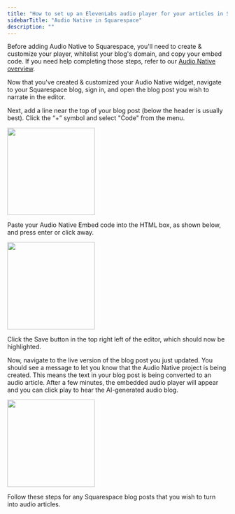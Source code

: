 ```yaml
---
title: "How to set up an ElevenLabs audio player for your articles in Squarespace"
sidebarTitle: "Audio Native in Squarespace"
description: ""
---
```

Before adding Audio Native to Squarespace, you'll need to create & customize your player, whitelist your blog's domain, and copy your embed code. If you need help completing those steps, refer to our [Audio Native overview](https://elevenlabs.io/docs/audio-native/overview).

Now that you've created & customized your Audio Native widget, navigate to your Squarespace blog, sign in, and open the blog post you wish to narrate in the editor.

Next, add a line near the top of your blog post (below the header is usually best). Click the “+” symbol and select "Code" from the menu. 

<img height="200" src="/audio-native/images/squarespace_an_1.png" />

Paste your Audio Native Embed code into the HTML box, as shown below, and press enter or click away.

<img height="200" src="/audio-native/images/squarespace_an_2.png" />

Click the Save button in the top right left of the editor, which should now be highlighted.

Now, navigate to the live version of the blog post you just updated. You should see a message to let you know that the Audio Native project is being created. This means the text in your blog post is being converted to an audio article.
After a few minutes, the embedded audio player will appear and you can click play to hear the AI-generated audio blog. 

<img height="200" src="/audio-native/images/squarespace_an_4.png" />

Follow these steps for any Squarespace blog posts that you wish to turn into audio articles.